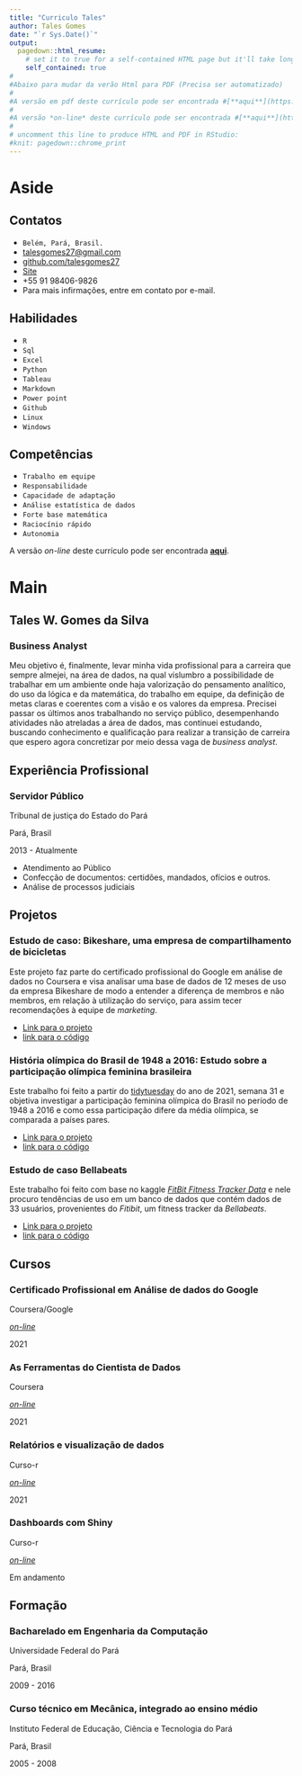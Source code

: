 ```yaml
---
title: "Curriculo Tales"
author: Tales Gomes
date: "`r Sys.Date()`"
output:
  pagedown::html_resume:
    # set it to true for a self-contained HTML page but it'll take longer to render
    self_contained: true
#
#Abaixo para mudar da verão Html para PDF (Precisa ser automatizado)
#
#A versão em pdf deste currículo pode ser encontrada #[**aqui**](https://github.com/rstudio/pagedown).
#
#A versão *on-line* deste currículo pode ser encontrada #[**aqui**](https://github.com/rstudio/pagedown).
#
# uncomment this line to produce HTML and PDF in RStudio:
#knit: pagedown::chrome_print
---
```


# Aside

## Contatos {#contact}

-   <i class="fas fa-map-marker-alt"></i> `Belém, Pará, Brasil.`
-   <i class="fa fa-envelope"></i> [talesgomes27@gmail.com](mailto:talesgomes27@gmail.com){.email}
-   <i class="fa fa-github"></i> [github.com/talesgomes27](https://github.com/talesgomes27)
-   <i class="fas fa-globe"></i> [Site](https://blogdotales.netlify.app/)
-   <i class="fa fa-phone"></i> +55 91 98406-9826
-   Para mais infirmações, entre em contato por e-mail.


## Habilidades {#skills}

 
-   <i class="fab fa-r-project"></i> `R`
-   <i class="fas fa-database"></i> `Sql`
-   <i class="fas fa-table"></i> `Excel`
-   <i class="fab fa-python"></i> `Python`
-   <i class="fas fa-chart-line"></i> `Tableau`
-   <i class="fab fa-markdown"></i> `Markdown`
-   <i class="far fa-file-powerpoint"></i> `Power point`
-   <i class="fab fa-github"></i> `Github`
-   <i class="fab fa-linux"></i> `Linux`
-   <i class="fab fa-windows"></i> `Windows`

## Competências    {#skills}

-   <i class="fas fa-users"></i> `Trabalho em equipe`
-   <i class="fas fa-handshake"></i> `Responsabilidade`
-   <i class="far fa-compass"></i> `Capacidade de adaptação`
-   <i class="fas fa-chart-bar"></i> `Análise estatística de dados`
-   <i class="fas fa-calculator"></i> `Forte base matemática`
-   <i class="fas fa-user-cog"></i> `Raciocínio rápido`
-   <i class="fas fa-user-check"></i> `Autonomia`


A versão *on-line* deste currículo pode ser encontrada [**aqui**](https://talesgomes27.github.io/curriculo/).

# Main

## Tales W. Gomes da Silva {#title}

### Business Analyst

Meu objetivo é, finalmente, levar minha vida profissional para a carreira que sempre almejei, na área de dados, na qual vislumbro a possibilidade de trabalhar em um ambiente onde haja valorização do pensamento analítico, do uso da lógica e da matemática, do trabalho em equipe, da definição de metas claras e coerentes com a visão e os valores da empresa. Precisei passar os últimos anos trabalhando no serviço público, desempenhando atividades não atreladas a área de dados, mas continuei estudando, buscando conhecimento e qualificação para realizar a transição de carreira que espero agora concretizar por meio dessa vaga de *business analyst*.

## Experiência Profissional {data-icon="suitcase"}

### Servidor Público

Tribunal de justiça do Estado do Pará

Pará, Brasil

2013 - Atualmente

::: {.concise}
-   Atendimento ao Público
-   Confecção de documentos: certidões, mandados, ofícios e outros.
-   Análise de processos judiciais
:::


## Projetos {data-icon="chart-bar"}

### Estudo de caso: Bikeshare, uma empresa de compartilhamento de bicicletas


Este projeto faz parte do certificado profissional do Google em análise de dados no Coursera e visa analisar uma base de dados de 12 meses de uso da empresa Bikeshare de modo a entender a diferença de membros e não membros, em relação à utilização do serviço, para assim tecer recomendações à equipe de *marketing*.

::: {.concise}
-   [Link para o projeto](https://talesgomes27.github.io/DAC8-Case-Study-1/bikeshare_dac8.html)
-   [link para o código](https://github.com/talesgomes27/DAC8-Case-Study-1)
:::

 
### História olímpica do Brasil de 1948  a 2016: Estudo sobre a participação olímpica feminina brasileira


Este trabalho foi feito a partir do [tidytuesday](https://github.com/rfordatascience/tidytuesday) do ano de 2021, semana 31 e objetiva investigar a participação feminina olímpica do Brasil no período de 1948 a 2016 e como essa participação difere da média olímpica, se comparada a países pares.


::: {.concise}
-   [Link para o projeto](https://talesgomes27.github.io/tidytuesday/tidytuesday/2021-31/tidytuesday_2021-31.html)
-   [link para o código](https://github.com/talesgomes27/tidytuesday/tree/main/tidytuesday/2021-31)
:::


### Estudo de caso Bellabeats


Este trabalho foi feito com base no kaggle [*FitBit Fitness Tracker Data*](https://www.kaggle.com/arashnic/fitbit) e nele procuro tendências de uso em um  banco de dados que contém dados de 33 usuários, provenientes do *Fitibit*, um fitness tracker da *Bellabeats*.


::: {.concise}
-   [Link para o projeto](https://blogdotales.netlify.app/blog/2021-09-10-bellabeat/)
-   [link para o código](https://github.com/talesgomes27/blog/tree/main/content/blog/2021-09-10-bellabeat)
:::

## Cursos {data-icon="laptop"}

### Certificado Profissional em Análise de dados do Google

Coursera/Google

[*on-line*](https://coursera.org/share/b8f00a8635126ef11eed8b4564c64cde)

2021



### As Ferramentas do Cientista de Dados

Coursera

[*on-line*](https://coursera.org/share/68bbd792642e5ab8fb9fecaff748c250)

2021


### Relatórios e visualização de dados

Curso-r

[*on-line*](https://curso-r.com/cursos/visualizacao/)

2021

### Dashboards com Shiny

Curso-r

[*on-line*](https://curso-r.com/cursos/dashboards/)

Em andamento



## Formação {data-icon="graduation-cap" data-concise="true"}

### Bacharelado em Engenharia da Computação

Universidade Federal do Pará

Pará, Brasil

2009 - 2016


### Curso técnico em Mecânica, integrado ao ensino médio

Instituto Federal de Educação, Ciência e Tecnologia do Pará

Pará, Brasil

2005 - 2008









